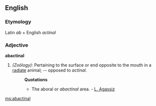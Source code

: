 ==English==

===Etymology===
Latin ''ab'' + English ''actinal''
===Adjective===
'''abactinal'''

#''(Zoölogy):'' Pertaining to the surface or end opposite to the mouth in a [[radiate]] animal; -- opposed to ''actinal''.
#:'''Quotations'''
#:*The aboral or ''abactinal'' area. - [[L. Agassiz]]

[[ms:abactinal]]